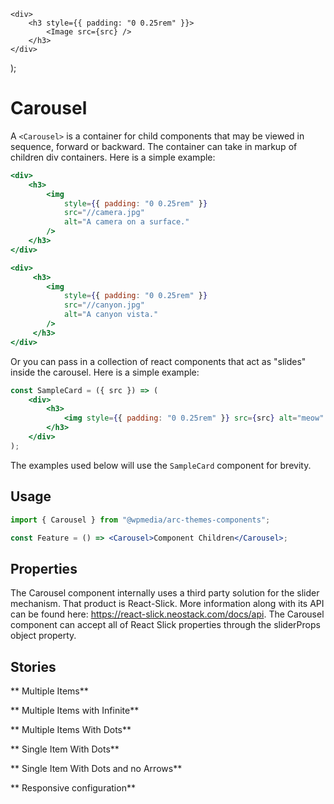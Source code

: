 
	<div>
		<h3 style={{ padding: "0 0.25rem" }}>
			<Image src={src} />
		</h3>
	</div>
);

<Meta title="Components/Carousel" component={Carousel} />

# Carousel

A `<Carousel>` is a container for child components that may be viewed in sequence,
forward or backward. The container can take in markup of children div containers. Here is a simple example:

```jsx
<div>
	<h3>
		<img
			style={{ padding: "0 0.25rem" }}
			src="//camera.jpg"
			alt="A camera on a surface."
		/>
	</h3>
</div>

<div>
	 <h3>
		<img
			style={{ padding: "0 0.25rem" }}
			src="//canyon.jpg"
			alt="A canyon vista."
		/>
	 </h3>
</div>
```

Or you can pass in a collection of react components that act as "slides" inside the carousel. Here is a simple example:

```jsx
const SampleCard = ({ src }) => (
	<div>
		<h3>
			<img style={{ padding: "0 0.25rem" }} src={src} alt="meow" />
		</h3>
	</div>
);
```

The examples used below will use the `SampleCard` component for brevity.

## Usage

```jsx
import { Carousel } from "@wpmedia/arc-themes-components";

const Feature = () => <Carousel>Component Children</Carousel>;
```

## Properties

The Carousel component internally uses a third party solution for the slider mechanism. That product is React-Slick.
More information along with its API can be found here: https://react-slick.neostack.com/docs/api.
The Carousel component can accept all of React Slick properties through the sliderProps object property.

<ArgsTable of={Carousel} />

## Stories

** Multiple Items**

<Canvas>
	<Story name="Multiple Items">
		<div
			style={{
				marginLeft: "auto",
				marginRight: "auto",
				maxWidth: "90rem",
			}}
		>
			<Carousel
				sliderProps={{
					centerMode: false,
					infinite: false,
					centerPadding: "60px",
					slidesToShow: 4,
					speed: 500,
					slidesToScroll: 1,
					initialSlide: 0,
				}}
			>
				<SampleCard src="https://loremflickr.com/400/300" />
				<SampleCard src="https://baconmockup.com/400/300" />
				<SampleCard src="https://www.placecage.com/400/300" />
				<SampleCard src="http://placeimg.com/400/300/any" />
				<SampleCard src="https://loremflickr.com/400/300" />
			</Carousel>
		</div>
	</Story>
</Canvas>

** Multiple Items with Infinite**

<Canvas>
	<Story name="Multiple Items with Infinite">
		<div
			style={{
				marginLeft: "auto",
				marginRight: "auto",
				maxWidth: "90rem",
			}}
		>
			<Carousel
				sliderProps={{
					centerMode: true,
					infinite: true,
					centerPadding: "60px",
					slidesToShow: 4,
					speed: 500,
					slidesToScroll: 1,
					initialSlide: 0,
				}}
			>
				<SampleCard src="https://loremflickr.com/400/300" />
				<SampleCard src="https://baconmockup.com/400/300" />
				<SampleCard src="https://www.placecage.com/400/300" />
				<SampleCard src="http://placeimg.com/400/300/any" />
				<SampleCard src="https://loremflickr.com/400/300" />
			</Carousel>
		</div>
	</Story>
</Canvas>

** Multiple Items With Dots**

<Canvas>
	<Story name="Multiple Items With Dots">
		<div
			style={{
				marginLeft: "auto",
				marginRight: "auto",
				maxWidth: "90rem",
			}}
		>
			<Carousel
				sliderProps={{
					dots: true,
					centerMode: true,
					infinite: true,
					centerPadding: "60px",
					slidesToShow: 3,
					speed: 500,
					slidesToScroll: 1,
					initialSlide: 0,
				}}
			>
				<SampleCard src="https://loremflickr.com/400/300" />
				<SampleCard src="https://baconmockup.com/400/300" />
				<SampleCard src="https://www.placecage.com/400/300" />
				<SampleCard src="http://placeimg.com/400/300/any" />
				<SampleCard src="https://loremflickr.com/400/300" />
			</Carousel>
		</div>
	</Story>
</Canvas>

** Single Item With Dots**

<Canvas>
	<Story name="Single Item With Dots">
		<div
			style={{
				marginLeft: "auto",
				marginRight: "auto",
				width: "350px",
			}}
		>
			<Carousel
				sliderProps={{
					dots: true,
					slidesToShow: 1,
					slidesToScroll: 1,
					initialSlide: 0,
					centerMode: false,
				}}
			>
				<SampleCard src="https://loremflickr.com/400/300" />
				<SampleCard src="https://baconmockup.com/400/300" />
				<SampleCard src="https://www.placecage.com/400/300" />
				<SampleCard src="http://placeimg.com/400/300/any" />
				<SampleCard src="https://loremflickr.com/400/300" />
			</Carousel>
		</div>
	</Story>
</Canvas>

** Single Item With Dots and no Arrows**

<Canvas>
	<Story name="Single Item With Dots and no Arrows">
		<div
			style={{
				marginLeft: "auto",
				marginRight: "auto",
				width: "350px",
			}}
		>
			<Carousel
				sliderProps={{
					dots: true,
					arrows: false,
					slidesToShow: 1,
					slidesToScroll: 1,
					initialSlide: 0,
					centerMode: false,
				}}
			>
				<SampleCard src="https://loremflickr.com/400/300" />
				<SampleCard src="https://baconmockup.com/400/300" />
				<SampleCard src="https://www.placecage.com/400/300" />
				<SampleCard src="http://placeimg.com/400/300/any" />
				<SampleCard src="https://loremflickr.com/400/300" />
			</Carousel>
		</div>
	</Story>
</Canvas>

** Responsive configuration**

<Canvas>
	<Story name="Responsive configuration">
		<div
			style={{
				marginLeft: "auto",
				marginRight: "auto",
				maxWidth: "90rem",
			}}
		>
			<Carousel
				sliderProps={{
					centerMode: false,
					infinite: false,
					centerPadding: "60px",
					slidesToShow: 3,
					speed: 500,
					slidesToScroll: 1,
					initialSlide: 0,
					responsive: [
						{
							breakpoint: 1024,
							settings: {
								slidesToShow: 3,
								slidesToScroll: 3,
								infinite: true,
								centerMode: false,
							},
						},
						{
							breakpoint: 600,
							settings: {
								slidesToShow: 1,
								slidesToScroll: 1,
								initialSlide: 0,
								centerMode: false,
							},
						},
					],
				}}
			>
				<SampleCard src="https://loremflickr.com/400/300" />
				<SampleCard src="https://baconmockup.com/400/300" />
				<SampleCard src="https://www.placecage.com/400/300" />
				<SampleCard src="http://placeimg.com/400/300/any" />
				<SampleCard src="https://loremflickr.com/400/300" />
			</Carousel>
		</div>
	</Story>
</Canvas>
